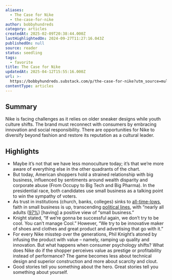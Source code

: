 ```yaml
---
aliases:
  - The Case for Nike
  - the-case-for-nike
author: bobbyhundreds
category: articles
createdAt: 2025-02-09T20:38:44.000Z
lastHighlightedOn: 2024-09-27T11:27:16.043Z
publishedOn: null
source: reader
status: seedling
tags:
  - favorite
title: The Case for Nike
updatedAt: 2025-04-12T15:55:16.000Z
url: >-
  https://bobbyhundreds.substack.com/p/the-case-for-nike?utm_source=multiple-personal-recommendations-email&utm_medium=email&triedRedirect=true
contentType: articles
---
```

## Summary

Nike is facing challenges as it relies on older sneaker designs while youth culture shifts. The brand must reconnect with consumers by embracing innovation and social responsibility. There are opportunities for Nike to diversify beyond fashion and restore its reputation as a cultural leader.

## Highlights

- Maybe it’s not that we have less monoculture today; it’s that we’re more aware of everything else in the other quadrants of the chart.
- But today, American shoppers hold a strained relationship with big business, influenced by sentiments around wealth disparity and corporate abuse (From Occupy to Big Tech and Big Pharma). In the presidential race, both candidates use small business as a talking point to win the sympathy of voters.
- As trust in institutions (church, banks, colleges) sinks to [all-time-lows](https://news.gallup.com/poll/508169/historically-low-faith-institutions-continues.aspx), faith in small business is up, transcending [political lines](https://www.greenamerica.org/blog/americans-trust-small-businesses), with “nearly all adults ([97%](https://bobbyhundreds.substack.com/news.gallup.com/poll/270296/americans-dislike-big-business.aspx)) [having] a positive view of “small business.”
- Knight stated, “If we’re gonna be successful again, we don’t try to be cool. You can’t manage Cool.” However, “We try to be innovative maker of shoes and clothes and great product and advertising that go with it.”
- For every Nike misstep over the generations, Phil Knight’s atoned by infusing the product with value – namely, ramping up quality and innovation. But what happens when consumer psychology shifts? What does Nike do if the shopper perceives value as prestige or profitability instead of performance? The game becomes less about technical design and superior construction and more about scarcity and clout.
- Good stories tell you something about the hero. Great stories tell you something about yourself.

